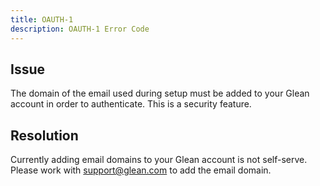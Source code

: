 ```yaml
---
title: OAUTH-1
description: OAUTH-1 Error Code
---
```


## Issue

The domain of the email used during setup must be added to your Glean account in order to authenticate. This is a security feature.

## Resolution

Currently adding email domains to your Glean account is not self-serve. Please work with [support@glean.com](mailto:support@glean.com) to add the email domain.